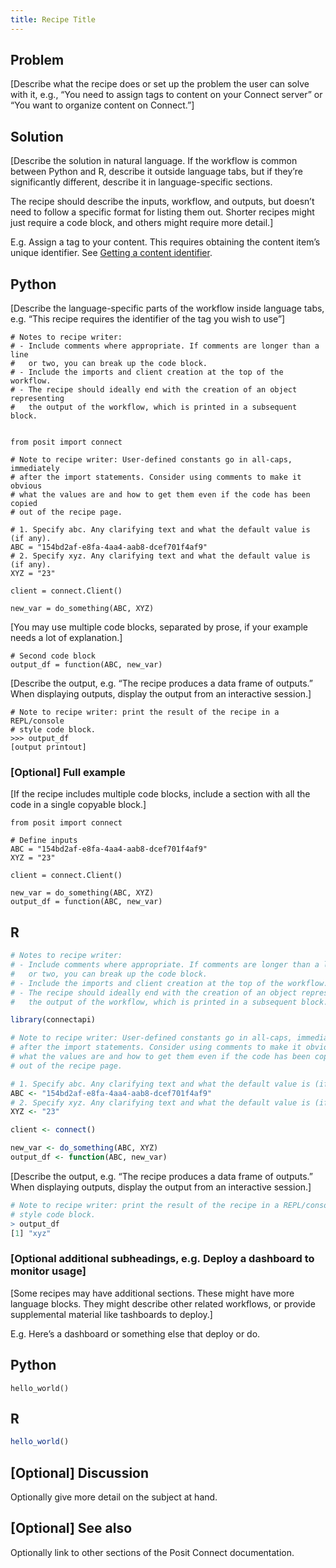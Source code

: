 ```yaml
---
title: Recipe Title
---
```


## Problem

[Describe what the recipe does or set up the problem the user can solve with it, e.g., "You need to assign tags to content on your Connect server" or "You want to organize content on Connect."]

## Solution

[Describe the solution in natural language. If the workflow is common between Python and R, describe it outside language tabs, but if they're significantly different, describe it in language-specific sections.

The recipe should describe the inputs, workflow, and outputs, but doesn't need to follow a specific format for listing them out. Shorter recipes might just require a code block, and others might require more detail.]

E.g. Assign a tag to your content. This requires obtaining the content item's unique identifier. See [Getting a content identifier](#some-other-section).

:::{.panel-tabset group="language"}

## Python

[Describe the language-specific parts of the workflow inside language tabs, e.g. "This recipe requires the identifier of the tag you wish to use"]

```.python
# Notes to recipe writer:
# - Include comments where appropriate. If comments are longer than a line
#   or two, you can break up the code block.
# - Include the imports and client creation at the top of the workflow.
# - The recipe should ideally end with the creation of an object representing
#   the output of the workflow, which is printed in a subsequent block.


from posit import connect

# Note to recipe writer: User-defined constants go in all-caps, immediately
# after the import statements. Consider using comments to make it obvious
# what the values are and how to get them even if the code has been copied
# out of the recipe page.

# 1. Specify abc. Any clarifying text and what the default value is (if any).
ABC = "154bd2af-e8fa-4aa4-aab8-dcef701f4af9"
# 2. Specify xyz. Any clarifying text and what the default value is (if any).
XYZ = "23"

client = connect.Client()

new_var = do_something(ABC, XYZ)
```

[You may use multiple code blocks, separated by prose, if your example needs a lot of explanation.]

```.python
# Second code block
output_df = function(ABC, new_var)
```

[Describe the output, e.g. "The recipe produces a data frame of outputs." When displaying outputs, display the output from an interactive session.]

```.python
# Note to recipe writer: print the result of the recipe in a REPL/console
# style code block.
>>> output_df
[output printout]
```

### [Optional] Full example

[If the recipe includes multiple code blocks, include a section with all the code in a single copyable block.]

```.python
from posit import connect

# Define inputs
ABC = "154bd2af-e8fa-4aa4-aab8-dcef701f4af9"
XYZ = "23"

client = connect.Client()

new_var = do_something(ABC, XYZ)
output_df = function(ABC, new_var)
```

## R

```.r
# Notes to recipe writer:
# - Include comments where appropriate. If comments are longer than a line
#   or two, you can break up the code block.
# - Include the imports and client creation at the top of the workflow.
# - The recipe should ideally end with the creation of an object representing
#   the output of the workflow, which is printed in a subsequent block.

library(connectapi)

# Note to recipe writer: User-defined constants go in all-caps, immediately
# after the import statements. Consider using comments to make it obvious
# what the values are and how to get them even if the code has been copied
# out of the recipe page.

# 1. Specify abc. Any clarifying text and what the default value is (if any).
ABC <- "154bd2af-e8fa-4aa4-aab8-dcef701f4af9"
# 2. Specify xyz. Any clarifying text and what the default value is (if any).
XYZ <- "23"

client <- connect()

new_var <- do_something(ABC, XYZ)
output_df <- function(ABC, new_var)
```

[Describe the output, e.g. "The recipe produces a data frame of outputs." When displaying outputs, display the output from an interactive session.]

```.r
# Note to recipe writer: print the result of the recipe in a REPL/console
# style code block.
> output_df
[1] "xyz"
```

:::

### [Optional additional subheadings, e.g. Deploy a dashboard to monitor usage]

[Some recipes may have additional sections. These might have more language blocks. They might describe other related workflows, or provide supplemental material like tashboards to deploy.]

E.g. Here's a dashboard or something else that deploy or do.

:::{.panel-tabset group="language"}

## Python

```.python
hello_world()
```

## R

```.r
hello_world()
```

:::

## [Optional] Discussion

Optionally give more detail on the subject at hand.

## [Optional] See also

Optionally link to other sections of the Posit Connect documentation.

